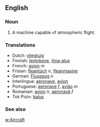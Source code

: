 ==English==

===Noun===

# A machine capable of atmospheric flight.

===Translations===
*Dutch: [[vliegtuig]]
*Finnish: [[lentokone]], [[ilma-alus]]
*French: [[avion]] ''m''
*Frisian: [[fleantúch]] ''n'', [[fleanmasine]]
*German: [[Flugzeug]] ''n''
*Interlingua: [[aeronave]], [[avion]]
*Portuguese: [[aeronave]] ''f'', [[avião]] ''m''
*Romanian: [[avion]] ''n'', [[aeronavă]] ''f''
*Tok Pisin: [[balus]]

===See also===

[[w:Aircraft]]